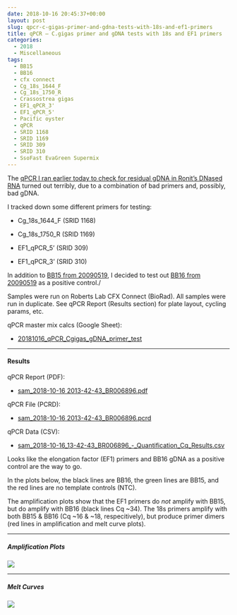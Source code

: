 ```yaml
---
date: 2018-10-16 20:45:37+00:00
layout: post
slug: qpcr-c-gigas-primer-and-gdna-tests-with-18s-and-ef1-primers
title: qPCR – C.gigas primer and gDNA tests with 18s and EF1 primers
categories:
  - 2018
  - Miscellaneous
tags:
  - BB15
  - BB16
  - cfx connect
  - Cg_18s_1644_F
  - Cg_18s_1750_R
  - Crassostrea gigas
  - EF1_qPCR_3'
  - EF1_qPCR_5'
  - Pacific oyster
  - qPCR
  - SRID 1168
  - SRID 1169
  - SRID 309
  - SRID 310
  - SsoFast EvaGreen Supermix
---
```


The [qPCR I ran earlier today to check for residual gDNA in Ronit's DNased RNA](2018-10-16-qpcr-ronits-dnased-c-gigas-ploidydessication-rna-with-18s-primers.html) turned out terribly, due to a combination of bad primers and, possibly, bad gDNA.

I tracked down some different primers for testing:





  * Cg_18s_1644_F (SRID 1168)


  * Cg_18s_1750_R (SRID 1169)


  * EF1_qPCR_5' (SRID 309)


  * EF1_qPCR_3' (SRID 310)



In addition to [BB15 from 20090519](https://robertslab.github.io/sams-notebook/posts/2009/2009-05-15-gdna-isolation-macs-bb-and-dh-site-samples.html), I decided to test out [BB16 from 20090519](https://robertslab.github.io/sams-notebook/2009/05/15/gdna-isolation-macs-bb-and-dh-site-samples/) as a positive control./

Samples were run on Roberts Lab CFX Connect (BioRad). All samples were run in duplicate. See qPCR Report (Results section) for plate layout, cycling params, etc.

qPCR master mix calcs (Google Sheet):





  * [20181016_qPCR_Cgigas_gDNA_primer_test](https://docs.google.com/spreadsheets/d/12ZJDMeY8BIX_SYGAXHPqI7dmlznegiMc0xPYu6rgPiI/edit?usp=sharing)





* * *





#### Results



qPCR Report (PDF):





  * [sam_2018-10-16 2013-42-43_BR006896.pdf](https://owl.fish.washington.edu/Athaliana/qPCR_data/qPCR_reports/sam_2018-10-16%2013-42-43_BR006896.pdf)



qPCR File (PCRD):



  * [sam_2018-10-16 2013-42-43_BR006896.pcrd](https://owl.fish.washington.edu/scaphapoda/qPCR_data/cfx_connect_data/sam_2018-10-16%2013-42-43_BR006896.pcrd)



qPCR Data (CSV):



  * [sam_2018-10-16_13-42-43_BR006896_-_Quantification_Cq_Results.csv](https://owl.fish.washington.edu/Athaliana/qPCR_data/sam_2018-10-16_13-42-43_BR006896_-_Quantification_Cq_Results.csv)



Looks like the elongation factor (EF1) primers and BB16 gDNA as a positive control are the way to go.

In the plots below, the black lines are BB16, the green lines are BB15, and the red lines are no template controls (NTC).

The amplification plots show that the EF1 primers do _not_ amplify with BB15, but do amplify with BB16 (black lines Cq ~34). The 18s primers amplify with both BB15 & BB16 (Cq ~16 & ~18, respecitively), but produce primer dimers (red lines in amplification and melt curve plots).



* * *





##### Amplification Plots



![](https://owl.fish.washington.edu/Athaliana/qPCR_data/sam_2018-10-16%2013-42-43_amp_plots.png)



* * *





##### Melt Curves



![](https://owl.fish.washington.edu/Athaliana/qPCR_data/sam_2018-10-16%2013-42-43_melt_plots.png)
